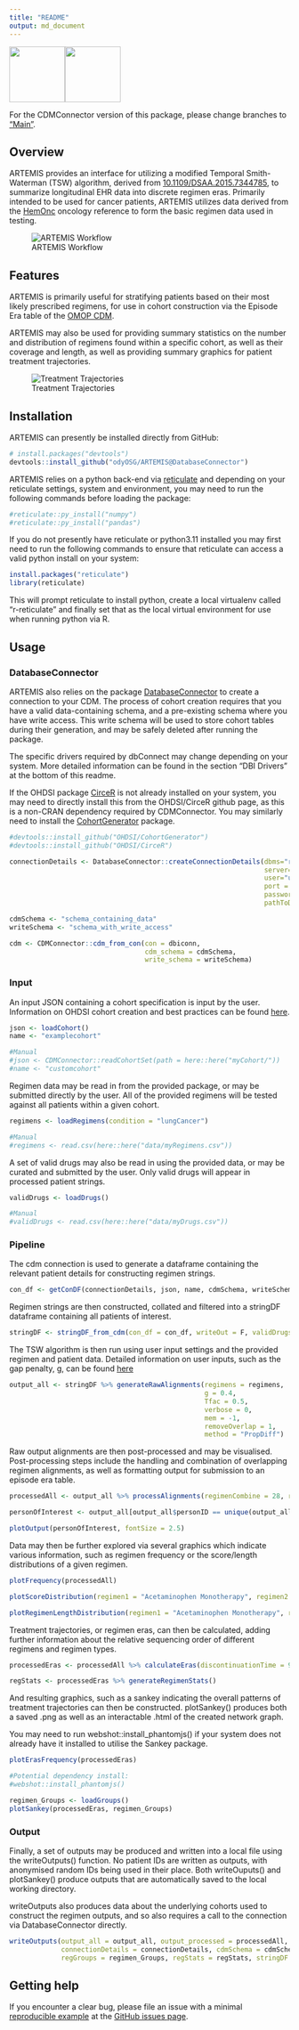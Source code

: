```yaml
---
title: "README"
output: md_document
---
```


<p float="left">

<img src="./img/artemis.png" style="vertical-align: center;" width="100"/><img src="./img/ods_logo.jpg" style="vertical-align: center;" width="100"/>

</p>

<!-- README.md is generated from README.Rmd. Please edit that file -->


For the CDMConnector version of this package, please change branches to ["Main"](https://github.com/OdyOSG/ARTEMIS/tree/main/).


## Overview

ARTEMIS provides an interface for utilizing a modified Temporal Smith-Waterman (TSW) algorithm, derived from [10.1109/DSAA.2015.7344785](https://www.researchgate.net/publication/292331949_Temporal_Needleman-Wunsch), to summarize longitudinal EHR data into discrete regimen eras. Primarily intended to be used for cancer patients, ARTEMIS utilizes data derived from the [HemOnc](https://hemonc.org/wiki/Main_Page) oncology reference to form the basic regimen data used in testing.

![ARTEMIS Workflow](/img/Workflow_Detailed.png?)

## Features

ARTEMIS is primarily useful for stratifying patients based on their most likely prescribed regimens, for use in cohort construction via the Episode Era table of the [OMOP CDM](https://www.ohdsi.org/data-standardization/).

ARTEMIS may also be used for providing summary statistics on the number and distribution of regimens found within a specific cohort, as well as their coverage and length, as well as providing summary graphics for patient treatment trajectories.

![Treatment Trajectories](/img/Networks.png?)

## Installation

ARTEMIS can presently be installed directly from GitHub:

``` r
# install.packages("devtools")
devtools::install_github("odyOSG/ARTEMIS@DatabaseConnector")
```

ARTEMIS relies on a python back-end via [reticulate](https://rstudio.github.io/reticulate/) and depending on your reticulate settings, system and environment, you may need to run the following commands before loading the package:

``` r
#reticulate::py_install("numpy")
#reticulate::py_install("pandas")
```

If you do not presently have reticulate or python3.11 installed you may first need to run the following commands to ensure that reticulate can access a valid python install on your system:

``` r
install.packages("reticulate")
library(reticulate)
```

This will prompt reticulate to install python, create a local virtualenv called "r-reticulate" and finally set that as the local virtual environment for use when running python via R.


## Usage

### DatabaseConnector

ARTEMIS also relies on the package [DatabaseConnector](https://github.com/OHDSI/DatabaseConnector) to create a connection to your CDM. The process of cohort creation requires that you have a valid data-containing schema, and a pre-existing schema where you have write access. This write schema will be used to store cohort tables during their generation, and may be safely deleted after running the package.

The specific drivers required by dbConnect may change depending on your system. More detailed information can be found in the section "DBI Drivers" at the bottom of this readme.

If the OHDSI package [CirceR](https://github.com/OHDSI/CirceR) is not already installed on your system, you may need to directly install this from the OHDSI/CirceR github page, as this is a non-CRAN dependency required by CDMConnector. You may similarly need to install the [CohortGenerator](https://github.com/OHDSI/CohortGenerator) package.

```r
#devtools::install_github("OHDSI/CohortGenerator")
#devtools::install_github("OHDSI/CirceR")

connectionDetails <- DatabaseConnector::createConnectionDetails(dbms="redshift",
                                                                server="myServer/serverName",
                                                                user="user",
                                                                port = "1337",
                                                                password="passowrd",
                                                                pathToDriver = "path/to/JDBC_drivers/")

cdmSchema <- "schema_containing_data"
writeSchema <- "schema_with_write_access"

cdm <- CDMConnector::cdm_from_con(con = dbiconn,
                                  cdm_schema = cdmSchema,
                                  write_schema = writeSchema)

```

### Input

An input JSON containing a cohort specification is input by the user. Information on OHDSI cohort creation and best practices can be found [here](https://ohdsi.github.io/TheBookOfOhdsi/Cohorts.html).

```r

json <- loadCohort()
name <- "examplecohort"

#Manual
#json <- CDMConnector::readCohortSet(path = here::here("myCohort/"))
#name <- "customcohort"

```

Regimen data may be read in from the provided package, or may be submitted directly by the user. All of the provided regimens will be tested against all patients within a given cohort.

```r

regimens <- loadRegimens(condition = "lungCancer")

#Manual
#regimens <- read.csv(here::here("data/myRegimens.csv"))

```

A set of valid drugs may also be read in using the provided data, or may be curated and submitted by the user. Only valid drugs will appear in processed patient strings.

```r

validDrugs <- loadDrugs()

#Manual
#validDrugs <- read.csv(here::here("data/myDrugs.csv"))

```

### Pipeline

The cdm connection is used to generate a dataframe containing the relevant patient details for constructing regimen strings.

```r

con_df <- getConDF(connectionDetails, json, name, cdmSchema, writeSchema)

```

Regimen strings are then constructed, collated and filtered into a stringDF dataframe containing all patients of interest.

```r

stringDF <- stringDF_from_cdm(con_df = con_df, writeOut = F, validDrugs = validDrugs)

```

The TSW algorithm is then run using user input settings and the provided regimen and patient data. Detailed information on user inputs, such as the gap penalty, g, can be found [here](www.github.com/odyOSG/ARTEMIS)

```r

output_all <- stringDF %>% generateRawAlignments(regimens = regimens,
                                                 g = 0.4,
                                                 Tfac = 0.5,
                                                 verbose = 0,
                                                 mem = -1,
                                                 removeOverlap = 1,
                                                 method = "PropDiff")

```

Raw output alignments are then post-processed and may be visualised. Post-processing steps include the handling and combination of overlapping regimen alignments, as well as formatting output for submission to an episode era table.

```r

processedAll <- output_all %>% processAlignments(regimenCombine = 28, regimens = regimens)

personOfInterest <- output_all[output_all$personID == unique(output_all$personID)[1337],]

plotOutput(personOfInterest, fontSize = 2.5)

```

Data may then be further explored via several graphics which indicate various information, such as regimen frequency or the score/length distributions of a given regimen.

```r

plotFrequency(processedAll)

plotScoreDistribution(regimen1 = "Acetaminophen Monotherapy", regimen2 = "Ibuprofen Monotherapy", processedAll = processedAll)

plotRegimenLengthDistribution(regimen1 = "Acetaminophen Monotherapy", regimen2 = "Ibuprofen Monotherapy", processedAll = processedAll)

```

Treatment trajectories, or regimen eras, can then be calculated, adding further information about the relative sequencing order of different regimens and regimen types.

```r

processedEras <- processedAll %>% calculateEras(discontinuationTime = 90)

regStats <- processedEras %>% generateRegimenStats()

```

And resulting graphics, such as a sankey indicating the overall patterns of treatment trajectories can then be constructed. plotSankey() produces both a saved .png as well as an interactable .html of the created network graph.

You may need to run webshot::install_phantomjs() if your system does not already have it installed to utilise the Sankey package.

```r

plotErasFrequency(processedEras)

#Potential dependency install:
#webshot::install_phantomjs()

regimen_Groups <- loadGroups()
plotSankey(processedEras, regimen_Groups)

```

### Output

Finally, a set of outputs may be produced and written into a local file using the writeOutputs() function. No patient IDs are written as outputs, with anonymised random IDs being used in their place. Both writeOuputs() and plotSankey() produce outputs that are automatically saved to the local working directory.

writeOutputs also produces data about the underlying cohorts used to construct the regimen outputs, and so also requires a call to the connection via DatabaseConnector directly.

```r

writeOutputs(output_all = output_all, output_processed = processedAll, output_eras = processedEras,
             connectionDetails = connectionDetails, cdmSchema = cdmSchema, con_df = con_df,
             regGroups = regimen_Groups, regStats = regStats, stringDF = stringDF)

```

## Getting help

If you encounter a clear bug, please file an issue with a minimal [reproducible example](https://reprex.tidyverse.org/) at the [GitHub issues page](https://github.com/OdyOSG/ARTEMIS/issues).
